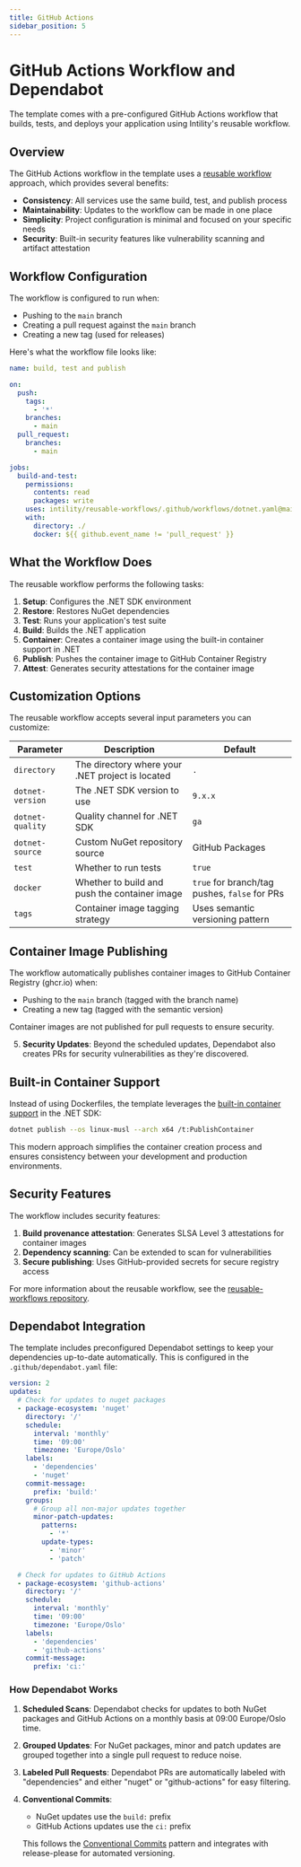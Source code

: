 ```yaml
---
title: GitHub Actions
sidebar_position: 5
---
```


# GitHub Actions Workflow and Dependabot

The template comes with a pre-configured GitHub Actions workflow that builds, tests, and deploys your application using Intility's reusable workflow.

## Overview

The GitHub Actions workflow in the template uses a [reusable workflow](https://github.com/intility/reusable-workflows) approach, which provides several benefits:

- **Consistency**: All services use the same build, test, and publish process
- **Maintainability**: Updates to the workflow can be made in one place
- **Simplicity**: Project configuration is minimal and focused on your specific needs
- **Security**: Built-in security features like vulnerability scanning and artifact attestation

## Workflow Configuration

The workflow is configured to run when:

- Pushing to the `main` branch
- Creating a pull request against the `main` branch
- Creating a new tag (used for releases)

Here's what the workflow file looks like:

```yaml title=".github/workflows/build-and-push.yaml"
name: build, test and publish

on:
  push:
    tags:
      - '*'
    branches:
      - main
  pull_request:
    branches:
      - main

jobs:
  build-and-test:
    permissions:
      contents: read
      packages: write
    uses: intility/reusable-workflows/.github/workflows/dotnet.yaml@main
    with:
      directory: ./
      docker: ${{ github.event_name != 'pull_request' }}
```

## What the Workflow Does

The reusable workflow performs the following tasks:

1. **Setup**: Configures the .NET SDK environment
2. **Restore**: Restores NuGet dependencies
3. **Test**: Runs your application's test suite
4. **Build**: Builds the .NET application
5. **Container**: Creates a container image using the built-in container support in .NET
6. **Publish**: Pushes the container image to GitHub Container Registry
7. **Attest**: Generates security attestations for the container image

## Customization Options

The reusable workflow accepts several input parameters you can customize:

| Parameter        | Description                                      | Default                                       |
| ---------------- | ------------------------------------------------ | --------------------------------------------- |
| `directory`      | The directory where your .NET project is located | `.`                                           |
| `dotnet-version` | The .NET SDK version to use                      | `9.x.x`                                       |
| `dotnet-quality` | Quality channel for .NET SDK                     | `ga`                                          |
| `dotnet-source`  | Custom NuGet repository source                   | GitHub Packages                               |
| `test`           | Whether to run tests                             | `true`                                        |
| `docker`         | Whether to build and push the container image    | `true` for branch/tag pushes, `false` for PRs |
| `tags`           | Container image tagging strategy                 | Uses semantic versioning pattern              |

## Container Image Publishing

The workflow automatically publishes container images to GitHub Container Registry (ghcr.io) when:

- Pushing to the `main` branch (tagged with the branch name)
- Creating a new tag (tagged with the semantic version)

Container images are not published for pull requests to ensure security.

5. **Security Updates**: Beyond the scheduled updates, Dependabot also creates PRs for security vulnerabilities as they're discovered.

## Built-in Container Support

Instead of using Dockerfiles, the template leverages the [built-in container support](https://learn.microsoft.com/en-us/dotnet/core/containers/sdk-publish) in the .NET SDK:

```bash
dotnet publish --os linux-musl --arch x64 /t:PublishContainer
```

This modern approach simplifies the container creation process and ensures consistency between your development and production environments.

## Security Features

The workflow includes security features:

1. **Build provenance attestation**: Generates SLSA Level 3 attestations for container images
2. **Dependency scanning**: Can be extended to scan for vulnerabilities
3. **Secure publishing**: Uses GitHub-provided secrets for secure registry access

For more information about the reusable workflow, see the [reusable-workflows repository](https://github.com/intility/reusable-workflows).

## Dependabot Integration

The template includes preconfigured Dependabot settings to keep your dependencies up-to-date automatically. This is configured in the `.github/dependabot.yaml` file:

```yaml title=".github/dependabot.yaml"
version: 2
updates:
  # Check for updates to nuget packages
  - package-ecosystem: 'nuget'
    directory: '/'
    schedule:
      interval: 'monthly'
      time: '09:00'
      timezone: 'Europe/Oslo'
    labels:
      - 'dependencies'
      - 'nuget'
    commit-message:
      prefix: 'build:'
    groups:
      # Group all non-major updates together
      minor-patch-updates:
        patterns:
          - '*'
        update-types:
          - 'minor'
          - 'patch'

  # Check for updates to GitHub Actions
  - package-ecosystem: 'github-actions'
    directory: '/'
    schedule:
      interval: 'monthly'
      time: '09:00'
      timezone: 'Europe/Oslo'
    labels:
      - 'dependencies'
      - 'github-actions'
    commit-message:
      prefix: 'ci:'
```

### How Dependabot Works

1. **Scheduled Scans**: Dependabot checks for updates to both NuGet packages and GitHub Actions on a monthly basis at 09:00 Europe/Oslo time.

2. **Grouped Updates**: For NuGet packages, minor and patch updates are grouped together into a single pull request to reduce noise.

3. **Labeled Pull Requests**: Dependabot PRs are automatically labeled with "dependencies" and either "nuget" or "github-actions" for easy filtering.

4. **Conventional Commits**:

   - NuGet updates use the `build:` prefix
   - GitHub Actions updates use the `ci:` prefix

   This follows the [Conventional Commits](https://www.conventionalcommits.org/) pattern and integrates with release-please for automated versioning.
